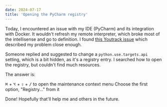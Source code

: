 ```yaml
---
date: 2024-07-17
title: 'Opening the PyCharm registry'
---
```



Today, I encountered an issue with my IDE (PyCharm) and its integration with Docker. It wouldn't refresh my remote interpreter, which broke most of the intellisense and go to definition. I found [this Youtrack issue](https://youtrack.jetbrains.com/issue/PY-73909) which described my problem close enough.

Someone replied and suggested to change a `python.use.targets.api` setting, which is a bit hidden, as it's a registry entry. I searched how to open the registry, but couldn't find much resources.

The answer is:

<OrderedList>
  <ListItem>
    <Kbd>⌘</Kbd> + <Kbd>⌥</Kbd> + <Kbd>⇧</Kbd> + <Kbd>/</Kbd> to open the
    maintenance context menu
  </ListItem>
  <ListItem>Choose the first option, "Registry..." from it</ListItem>
</OrderedList>

Done! Hopefully that'll help me and others in the future.
